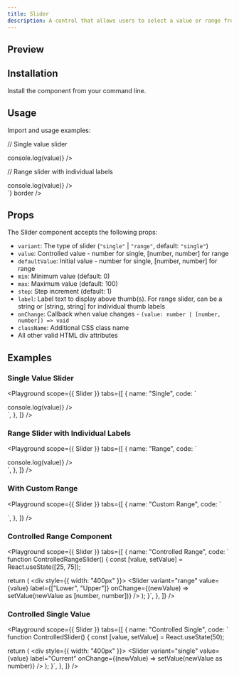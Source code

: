 ```yaml
---
title: Slider
description: A control that allows users to select a value or range from a given range.
---
```


## Preview

<Preview>
  <Flex direction="column" gap="large" style={{ width: "400px" }}>
    <Slider variant="single" label="Single Value" defaultValue={50} />
    <Slider variant="range" label={["Start", "End"]} defaultValue={[20, 80]} />
  </Flex>
</Preview>

## Installation

Install the component from your command line.

<LiveProvider>
  <LiveEditor code={`npm install @raystack/apsara`} border />
</LiveProvider>

## Usage

Import and usage examples:

<LiveProvider>
  <LiveEditor code={`

// Single value slider

<div style={{ width: "400px" }}>
  <Slider
    variant="single"
    label="Single Value"
    defaultValue={50}
    onChange={(value) => console.log(value)}
  />
</div>

// Range slider with individual labels

<div style={{ width: "400px" }}>
  <Slider 
    variant="range" 
    label={["Start", "End"]}
    defaultValue={[20, 80]} 
    onChange={(value) => console.log(value)} 
  />
</div>
`} border />
</LiveProvider>

## Props

The Slider component accepts the following props:

- `variant`: The type of slider (`"single"` | `"range"`, default: `"single"`)
- `value`: Controlled value - number for single, [number, number] for range
- `defaultValue`: Initial value - number for single, [number, number] for range
- `min`: Minimum value (default: 0)
- `max`: Maximum value (default: 100)
- `step`: Step increment (default: 1)
- `label`: Label text to display above thumb(s). For range slider, can be a string or [string, string] for individual thumb labels
- `onChange`: Callback when value changes - `(value: number | [number, number]) => void`
- `className`: Additional CSS class name
- All other valid HTML div attributes

## Examples

### Single Value Slider

<Playground
  scope={{ Slider }}
  tabs={[
    {
      name: "Single",
      code: `
<div style={{ width: "400px" }}>
  <Slider 
    variant="single" 
    label="Value" 
    defaultValue={50}
    onChange={(value) => console.log(value)}
  />
</div>`,
    },
  ]}
/>

### Range Slider with Individual Labels

<Playground
  scope={{ Slider }}
  tabs={[
    {
      name: "Range",
      code: `
<div style={{ width: "400px" }}>
  <Slider 
    variant="range" 
    label={["Min", "Max"]}
    defaultValue={[20, 80]}
    onChange={(value) => console.log(value)}
  />
</div>`,
    },
  ]}
/>

### With Custom Range

<Playground
  scope={{ Slider }}
  tabs={[
    {
      name: "Custom Range",
      code: `
<div style={{ width: "400px" }}>
  <Slider 
    variant="single" 
    min={-50} 
    max={50} 
    step={5}
    defaultValue={0}
    label="Temperature"
  />
</div>`,
    },
  ]}
/>

### Controlled Range Component

<Playground
  scope={{ Slider }}
  tabs={[
    {
      name: "Controlled Range",
      code: `
function ControlledRangeSlider() {
  const [value, setValue] = React.useState([25, 75]);
  
  return (
    <div style={{ width: "400px" }}>
      <Slider 
        variant="range" 
        value={value} 
        label={["Lower", "Upper"]}
        onChange={(newValue) => setValue(newValue as [number, number])}
      />
    </div>
  );
}`,
    },
  ]}
/>

### Controlled Single Value

<Playground
  scope={{ Slider }}
  tabs={[
    {
      name: "Controlled Single",
      code: `
function ControlledSlider() {
  const [value, setValue] = React.useState(50);
  
  return (
    <div style={{ width: "400px" }}>
      <Slider 
        variant="single" 
        value={value} 
        label="Current"
        onChange={(newValue) => setValue(newValue as number)}
      />
    </div>
  );
}`,
    },
  ]}
/>
